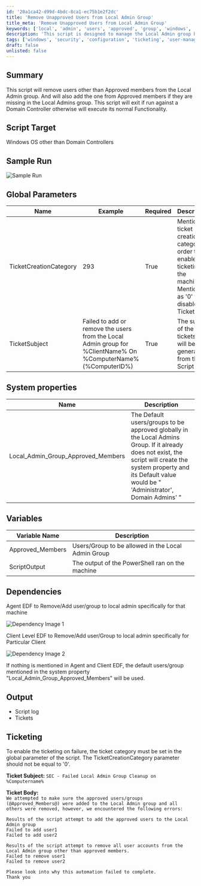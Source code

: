 ```yaml
---
id: '20a1ca42-d99d-4bdc-8ca1-ec75b1e2f2dc'
title: 'Remove Unapproved Users from Local Admin Group'
title_meta: 'Remove Unapproved Users from Local Admin Group'
keywords: ['local', 'admin', 'users', 'approved', 'group', 'windows', 'script']
description: 'This script is designed to manage the Local Admin group by removing unapproved users and adding approved members if they are missing. It ensures that only designated users have administrative access while providing logging and ticketing functionality for tracking any issues encountered during execution.'
tags: ['windows', 'security', 'configuration', 'ticketing', 'user-management']
draft: false
unlisted: false
---
```

## Summary

This script will remove users other than Approved members from the Local Admin group. And will also add the one from Approved members if they are missing in the Local Admins group. This script will exit if run against a Domain Controller otherwise will execute its normal Functionality.

## Script Target

Windows OS other than Domain Controllers

## Sample Run

![Sample Run](../../../static/img/Local-Admin-Group-Cleanup---AddRemove-EDF,Property/image_1.png)

## Global Parameters

| Name                     | Example                                                                                     | Required | Description                                                                                                                          |
|--------------------------|---------------------------------------------------------------------------------------------|----------|--------------------------------------------------------------------------------------------------------------------------------------|
| TicketCreationCategory    | 293                                                                                         | True     | Mention the ticket creation category in order to enable ticketing on the machine. Mention it as '0' to disable Ticketing.          |
| TicketSubject            | Failed to add or remove the users from the Local Admin group for %ClientName% On %ComputerName%(%ComputerID%) | True     | The subject of the tickets that will be generated from the Script                                                                     |

## System properties

| Name                          | Description                                                                                                                                                                                                                         |
|-------------------------------|-------------------------------------------------------------------------------------------------------------------------------------------------------------------------------------------------------------------------------------|
| Local_Admin_Group_Approved_Members | The Default users/groups to be approved globally in the Local Admins Group. If it already does not exist, the script will create the system property and its Default value would be " 'Administrator', Domain Admins' " |

## Variables

| Variable Name      | Description                                       |
|--------------------|---------------------------------------------------|
| Approved_Members   | Users/Group to be allowed in the Local Admin Group |
| ScriptOutput       | The output of the PowerShell ran on the machine   |

## Dependencies

Agent EDF to Remove/Add user/group to local admin specifically for that machine

![Dependency Image 1](../../../static/img/Local-Admin-Group-Cleanup---AddRemove-EDF,Property/image_2.png)

Client Level EDF to Remove/Add user/Group to local admin specifically for Particular Client

![Dependency Image 2](../../../static/img/Local-Admin-Group-Cleanup---AddRemove-EDF,Property/image_3.png)

If nothing is mentioned in Agent and Client EDF, the default users/group mentioned in the system property "Local_Admin_Group_Approved_Members" will be used.

## Output

- Script log
- Tickets

## Ticketing

To enable the ticketing on failure, the ticket category must be set in the global parameter of the script. The TicketCreationCategory parameter should not be equal to '0'.

**Ticket Subject:** `SEC - Failed Local Admin Group Cleanup on %Computername%`

**Ticket Body:**  
`We attempted to make sure the approved users/groups (@Approved_Members@) were added to the Local Admin group and all others were removed, however, we encountered the following errors:`

`Results of the script attempt to add the approved users to the Local Admin group`  
`Failed to add user1`  
`Failed to add user2`  

`Results of the script attempt to remove all user accounts from the Local Admin group other than approved members.`  
`Failed to remove user1`  
`Failed to remove user2`  

`Please look into why this automation failed to complete.`  
`Thank you`












